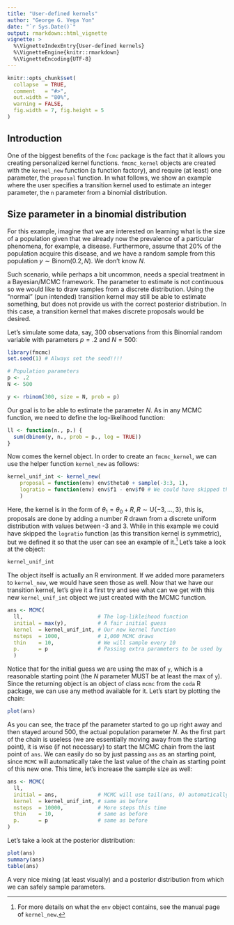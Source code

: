 ```yaml
---
title: "User-defined kernels"
author: "George G. Vega Yon"
date: "`r Sys.Date()`"
output: rmarkdown::html_vignette
vignette: >
  %\VignetteIndexEntry{User-defined kernels}
  %\VignetteEngine{knitr::rmarkdown}
  %\VignetteEncoding{UTF-8}
---
```


```r
knitr::opts_chunk$set(
  collapse  = TRUE,
  comment   = "#>",
  out.width = "80%",
  warning = FALSE,
  fig.width = 7, fig.height = 5
)
```

## Introduction

One of the biggest benefits of the `fcmc` package is the fact that it allows you
creating personalized kernel functions. `fmcmc_kernel` objects are created with
the `kernel_new` function (a function factory), and require (at least) one
parameter, the `proposal` function. In what follows, we show an example where
the user specifies a transition kernel used to estimate an integer parameter,
the `n` parameter from a binomial distribution.

## Size parameter in a binomial distribution

For this example, imagine that we are interested on learning what is the size of
a population given that we already now the prevalence of a particular phenomena,
for example, a disease. Furthermore, assume that 20\% of the population acquire
this disease, and we have a random sample from this population
$y \sim \mbox{Binom}(0.2, N)$. We don't know $N$.

Such scenario, while perhaps a bit uncommon, needs a special treatment in a
Bayesian/MCMC framework. The parameter to estimate is not continuous so we would
like to draw samples from a discrete distribution. Using the "normal" (pun
intended) transition kernel may still be able to estimate something, but does
not provide us with the correct posterior distribution. In this case, a
transition kernel that makes discrete proposals would be desired.

Let's simulate some data, say, 300 observations from this Binomial random
variable with parameters $p = .2$ and $N = 500$:

```r
library(fmcmc)
set.seed(1) # Always set the seed!!!!

# Population parameters
p <- .2
N <- 500

y <- rbinom(300, size = N, prob = p)
```

Our goal is to be able to estimate the parameter $N$. As in any MCMC function,
we need to define the log-likelihood function:

```r
ll <- function(n., p.) {
  sum(dbinom(y, n., prob = p., log = TRUE))
}
```


Now comes the kernel object. In order to create an `fmcmc_kernel`, we can use
the helper function `kernel_new` as follows:

```r
kernel_unif_int <- kernel_new(
    proposal = function(env) env$theta0 + sample(-3:3, 1),
    logratio = function(env) env$f1 - env$f0 # We could have skipped this
    )
```

Here, the kernel is in the form of
$\theta_1 = \theta_0 + R, R\sim \mbox{U}\{-3, ..., 3\}$, this is, proposals are
done by adding a number $R$ drawn from a discrete uniform distribution with
values between -3 and 3. While in this example we could have skipped the
`logratio` function (as this transition kernel is symmetric), but we defined it
so that the user can see an example of it.[^kernel_new] Let's take a look at the
object:

[^kernel_new]: For more details on what the `env` object contains, see the
manual page of `kernel_new`.


```r
kernel_unif_int
```

The object itself is actually an R environment. If we added more parameters to
`kernel_new`, we would have seen those as well. Now that we have our transition
kernel, let's give it a first try and see what can we get with this new
`kernel_unif_int` object we just created with the MCMC function.

```r
ans <- MCMC(
  ll,                        # The log-likleihood function
  initial = max(y),          # A fair initial guess
  kernel  = kernel_unif_int, # Our new kernel function
  nsteps  = 1000,            # 1,000 MCMC draws
  thin    = 10,              # We will sample every 10
  p.      = p                # Passing extra parameters to be used by `ll`.
  )
```

Notice that for the initial guess we are using the max of `y`, which is a
reasonable starting point (the $N$ parameter MUST be at least the max of `y`).
Since the returning object is an object of class `mcmc` from the `coda` R
package, we can use any method available for it. Let's start by plotting the
chain:

```r
plot(ans)
```

As you can see, the trace pf the parameter started to go up right away and then
stayed around 500, the actual population parameter $N$. As the first part of the
chain is useless (we are essentially moving away from the starting point), it is
wise (if not necessary) to start the MCMC chain from the last point of `ans`.
We can easily do so by just passing `ans` as an starting point, since `MCMC`
will automatically take the last value of the chain as starting point of this
new one. This time, let's increase the sample size as well:

```r
ans <- MCMC(
  ll,
  initial = ans,             # MCMC will use tail(ans, 0) automatically
  kernel  = kernel_unif_int, # same as before
  nsteps  = 10000,           # More steps this time
  thin    = 10,              # same as before
  p.      = p                # same as before
)
```

Let's take a look at the posterior distribution:

```r
plot(ans)
summary(ans)
table(ans)
```

A very nice mixing (at least visually) and a posterior distribution from which
we can safely sample parameters.

